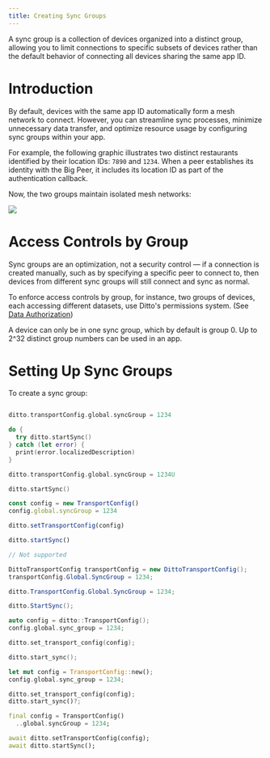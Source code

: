 ```yaml
---
title: Creating Sync Groups
---
```


A sync group is a collection of devices organized into a distinct group, allowing you to limit connections to specific subsets of devices rather than the default behavior of connecting all devices sharing the same app ID.

# Introduction

By default, devices with the same app ID automatically form a mesh network to connect. However, you can streamline sync processes, minimize unnecessary data transfer, and optimize resource usage by configuring sync groups within your app.

For example, the following graphic illustrates two distinct restaurants identified by their location IDs: `7890` and `1234`. When a peer establishes its identity with the Big Peer, it includes its location ID as part of the authentication callback.

Now, the two groups maintain isolated mesh networks:

<Frame>
  <img src="/images/v4.8/image-8.png"/>
</Frame>

# Access Controls by Group

Sync groups are an optimization, not a security control — if a connection is created manually, such as by specifying a specific peer to connect to, then devices from different sync groups will still connect and sync as normal.

To enforce access controls by group, for instance, two groups of devices, each accessing different datasets, use Ditto's permissions system. (See [Data Authorization](/sdk/v4-8/auth-and-authorization/data-authorization))

A device can only be in one sync group, which by default is group 0. Up to 2^32 distinct group numbers can be used in an app.

# Setting Up Sync Groups

To create a sync group:

<CodeGroup>

```swift Swift

ditto.transportConfig.global.syncGroup = 1234

do {
  try ditto.startSync()
} catch (let error) {
  print(error.localizedDescription)
}
```

```kotlin Kotlin
ditto.transportConfig.global.syncGroup = 1234U

ditto.startSync()
```

```javascript JavaScript
const config = new TransportConfig()
config.global.syncGroup = 1234

ditto.setTransportConfig(config)

ditto.startSync()
```

```java Java
// Not supported
```

```csharp C#
DittoTransportConfig transportConfig = new DittoTransportConfig();
transportConfig.Global.SyncGroup = 1234;

ditto.TransportConfig.Global.SyncGroup = 1234;

ditto.StartSync();
```

```cpp C++
auto config = ditto::TransportConfig();
config.global.sync_group = 1234;

ditto.set_transport_config(config);

ditto.start_sync();
```

```rust Rust
let mut config = TransportConfig::new();
config.global.sync_group = 1234;

ditto.set_transport_config(config);
ditto.start_sync()?;
```

```dart Dart
final config = TransportConfig()
  ..global.syncGroup = 1234;

await ditto.setTransportConfig(config);
await ditto.startSync();
```

</CodeGroup>









